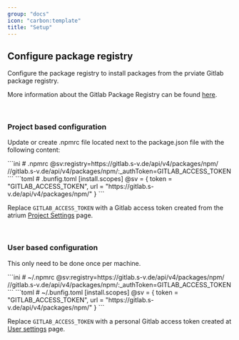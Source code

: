 ```yaml
---
group: "docs"
icon: "carbon:template"
title: "Setup"
---
```



## Configure package registry

Configure the package registry to install packages from the prviate Gitlab package registry.

More information about the Gitlab Package Registry can be found [here](https://docs.gitlab.com/ee/user/packages/npm_registry/#install-from-the-instance-level).

<br/>

### Project based configuration

Update or create .npmrc file located next to the package.json file with the following content:

<Tabs>
  <TabItem label="npm">
    ```ini
    # .npmrc
    @sv:registry=https://gitlab.s-v.de/api/v4/packages/npm/
    //gitlab.s-v.de/api/v4/packages/npm/:_authToken=GITLAB_ACCESS_TOKEN
    ```
  </TabItem>
  <TabItem label="bun">
    ```toml
    # .bunfig.toml
    [install.scopes]
    @sv = { token = "GITLAB_ACCESS_TOKEN", url = "https://gitlab.s-v.de/api/v4/packages/npm/" }
    ```
  </TabItem>
</Tabs>

Replace `GITLAB_ACCESS_TOKEN` with a Gitlab access token created from the atrium [Project Settings](https://gitlab.s-v.de/atrium/-/settings/access_tokens) page.

<br/>

### User based configuration

This only need to be done once per machine.

<Tabs>
  <TabItem label="npm">
    ```ini
    # ~/.npmrc
    @sv:registry=https://gitlab.s-v.de/api/v4/packages/npm/
    //gitlab.s-v.de/api/v4/packages/npm/:_authToken=GITLAB_ACCESS_TOKEN
    ```
  </TabItem>
  <TabItem label="bun">
    ```toml
    # ~/.bunfig.toml
    [install.scopes]
    @sv = { token = "GITLAB_ACCESS_TOKEN", url = "https://gitlab.s-v.de/api/v4/packages/npm/" }
    ```
  </TabItem>
</Tabs>

Replace `GITLAB_ACCESS_TOKEN` with a personal Gitlab access token created at [User settings](https://gitlab.s-v.de/-/user_settings/personal_access_tokens) page.
